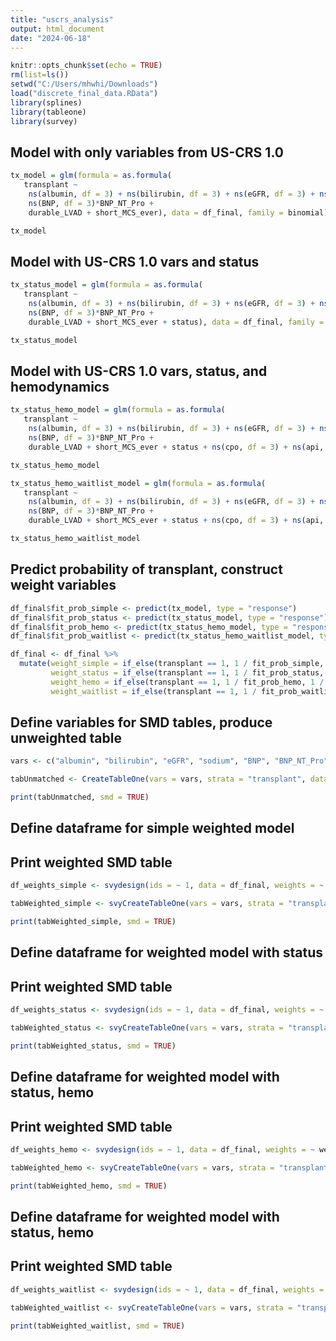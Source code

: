 ---
title: "uscrs_analysis"
output: html_document
date: "2024-06-18"
---

```{r}
knitr::opts_chunk$set(echo = TRUE)
rm(list=ls())
setwd("C:/Users/mhwhi/Downloads")
load("discrete_final_data.RData")
library(splines)
library(tableone)
library(survey)
```

## Model with only variables from US-CRS 1.0
```{r}
tx_model = glm(formula = as.formula(
   transplant ~ 
    ns(albumin, df = 3) + ns(bilirubin, df = 3) + ns(eGFR, df = 3) + ns(sodium, df = 3) + 
    ns(BNP, df = 3)*BNP_NT_Pro + 
    durable_LVAD + short_MCS_ever), data = df_final, family = binomial)

tx_model
```
## Model with US-CRS 1.0 vars and status
```{r}
tx_status_model = glm(formula = as.formula(
   transplant ~ 
    ns(albumin, df = 3) + ns(bilirubin, df = 3) + ns(eGFR, df = 3) + ns(sodium, df = 3) + 
    ns(BNP, df = 3)*BNP_NT_Pro + 
    durable_LVAD + short_MCS_ever + status), data = df_final, family = binomial)

tx_status_model
```

## Model with US-CRS 1.0 vars, status, and hemodynamics
```{r}
tx_status_hemo_model = glm(formula = as.formula(
   transplant ~ 
    ns(albumin, df = 3) + ns(bilirubin, df = 3) + ns(eGFR, df = 3) + ns(sodium, df = 3) + 
    ns(BNP, df = 3)*BNP_NT_Pro + 
    durable_LVAD + short_MCS_ever + status + ns(cpo, df = 3) + ns(api, df = 3) + ns(papi, df = 3)), data = df_final, family = binomial)

tx_status_hemo_model
```
```{r}

tx_status_hemo_waitlist_model = glm(formula = as.formula(
   transplant ~ 
    ns(albumin, df = 3) + ns(bilirubin, df = 3) + ns(eGFR, df = 3) + ns(sodium, df = 3) + 
    ns(BNP, df = 3)*BNP_NT_Pro + 
    durable_LVAD + short_MCS_ever + status + ns(cpo, df = 3) + ns(api, df = 3) + ns(papi, df = 3) + ns(time_since_listing, df = 3)), data = df_final, family = binomial)

tx_status_hemo_waitlist_model
```


## Predict probability of transplant, construct weight variables
```{r}
df_final$fit_prob_simple <- predict(tx_model, type = "response")
df_final$fit_prob_status <- predict(tx_status_model, type = "response")
df_final$fit_prob_hemo <- predict(tx_status_hemo_model, type = "response")
df_final$fit_prob_waitlist <- predict(tx_status_hemo_waitlist_model, type = "response")

df_final <- df_final %>%
  mutate(weight_simple = if_else(transplant == 1, 1 / fit_prob_simple, 1 / (1 - fit_prob_simple)),
         weight_status = if_else(transplant == 1, 1 / fit_prob_status, 1 / (1 - fit_prob_status)),
         weight_hemo = if_else(transplant == 1, 1 / fit_prob_hemo, 1 / (1 - fit_prob_hemo)),
         weight_waitlist = if_else(transplant == 1, 1 / fit_prob_waitlist, 1 / 1 - fit_prob_waitlist))

```


## Define variables for SMD tables, produce unweighted table
```{r}
vars <- c("albumin", "bilirubin", "eGFR", "sodium", "BNP", "BNP_NT_Pro", "durable_LVAD", "short_MCS_ever", "status", "cpo", "api", "papi", "time_since_listing")

tabUnmatched <- CreateTableOne(vars = vars, strata = "transplant", data = df_final, test = FALSE)

print(tabUnmatched, smd = TRUE)
```

## Define dataframe for simple weighted model
## Print weighted SMD table
```{r}
df_weights_simple <- svydesign(ids = ~ 1, data = df_final, weights = ~ weight_simple)

tabWeighted_simple <- svyCreateTableOne(vars = vars, strata = "transplant", data = df_weights_simple, test = FALSE)

print(tabWeighted_simple, smd = TRUE)
```


## Define dataframe for weighted model with status
## Print weighted SMD table
```{r}
df_weights_status <- svydesign(ids = ~ 1, data = df_final, weights = ~ weight_status)

tabWeighted_status <- svyCreateTableOne(vars = vars, strata = "transplant", data = df_weights_status, test = FALSE)

print(tabWeighted_status, smd = TRUE)
```



## Define dataframe for weighted model with status, hemo
## Print weighted SMD table
```{r}
df_weights_hemo <- svydesign(ids = ~ 1, data = df_final, weights = ~ weight_hemo)

tabWeighted_hemo <- svyCreateTableOne(vars = vars, strata = "transplant", data = df_weights_hemo, test = FALSE)

print(tabWeighted_hemo, smd = TRUE)
```
## Define dataframe for weighted model with status, hemo
## Print weighted SMD table
```{r}
df_weights_waitlist <- svydesign(ids = ~ 1, data = df_final, weights = ~ weight_waitlist)

tabWeighted_waitlist <- svyCreateTableOne(vars = vars, strata = "transplant", data = df_weights_waitlist, test = FALSE)

print(tabWeighted_waitlist, smd = TRUE)
```